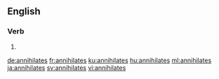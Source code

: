==English==

===Verb===
{{head|en}}

# {{en-third-person singular of|annihilate}}

[[de:annihilates]]
[[fr:annihilates]]
[[ku:annihilates]]
[[hu:annihilates]]
[[ml:annihilates]]
[[ja:annihilates]]
[[sv:annihilates]]
[[vi:annihilates]]